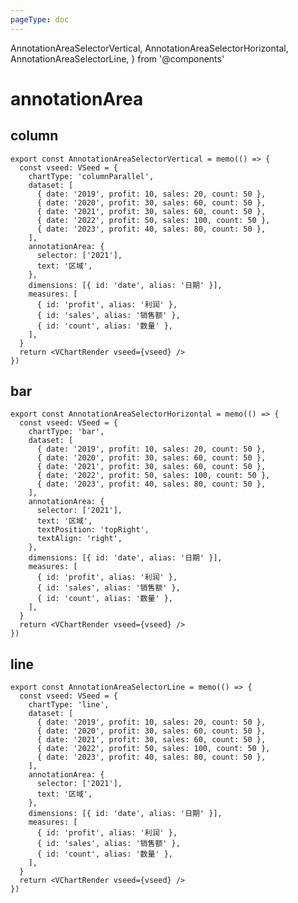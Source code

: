 ```yaml
---
pageType: doc
---
```


  AnnotationAreaSelectorVertical,
  AnnotationAreaSelectorHorizontal,
  AnnotationAreaSelectorLine,
} from '@components'

# annotationArea

## column

<AnnotationAreaSelectorVertical />

```tsx pure {11-14}
export const AnnotationAreaSelectorVertical = memo(() => {
  const vseed: VSeed = {
    chartType: 'columnParallel',
    dataset: [
      { date: '2019', profit: 10, sales: 20, count: 50 },
      { date: '2020', profit: 30, sales: 60, count: 50 },
      { date: '2021', profit: 30, sales: 60, count: 50 },
      { date: '2022', profit: 50, sales: 100, count: 50 },
      { date: '2023', profit: 40, sales: 80, count: 50 },
    ],
    annotationArea: {
      selector: ['2021'],
      text: '区域',
    },
    dimensions: [{ id: 'date', alias: '日期' }],
    measures: [
      { id: 'profit', alias: '利润' },
      { id: 'sales', alias: '销售额' },
      { id: 'count', alias: '数量' },
    ],
  }
  return <VChartRender vseed={vseed} />
})
```

## bar

<AnnotationAreaSelectorHorizontal />

```tsx pure {11-16}
export const AnnotationAreaSelectorHorizontal = memo(() => {
  const vseed: VSeed = {
    chartType: 'bar',
    dataset: [
      { date: '2019', profit: 10, sales: 20, count: 50 },
      { date: '2020', profit: 30, sales: 60, count: 50 },
      { date: '2021', profit: 30, sales: 60, count: 50 },
      { date: '2022', profit: 50, sales: 100, count: 50 },
      { date: '2023', profit: 40, sales: 80, count: 50 },
    ],
    annotationArea: {
      selector: ['2021'],
      text: '区域',
      textPosition: 'topRight',
      textAlign: 'right',
    },
    dimensions: [{ id: 'date', alias: '日期' }],
    measures: [
      { id: 'profit', alias: '利润' },
      { id: 'sales', alias: '销售额' },
      { id: 'count', alias: '数量' },
    ],
  }
  return <VChartRender vseed={vseed} />
})
```

## line

<AnnotationAreaSelectorLine />

```tsx pure {4-11}
export const AnnotationAreaSelectorLine = memo(() => {
  const vseed: VSeed = {
    chartType: 'line',
    dataset: [
      { date: '2019', profit: 10, sales: 20, count: 50 },
      { date: '2020', profit: 30, sales: 60, count: 50 },
      { date: '2021', profit: 30, sales: 60, count: 50 },
      { date: '2022', profit: 50, sales: 100, count: 50 },
      { date: '2023', profit: 40, sales: 80, count: 50 },
    ],
    annotationArea: {
      selector: ['2021'],
      text: '区域',
    },
    dimensions: [{ id: 'date', alias: '日期' }],
    measures: [
      { id: 'profit', alias: '利润' },
      { id: 'sales', alias: '销售额' },
      { id: 'count', alias: '数量' },
    ],
  }
  return <VChartRender vseed={vseed} />
})
```
